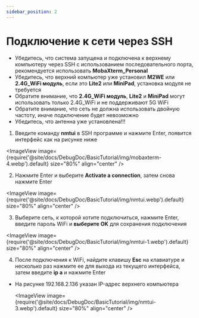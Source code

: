 ```yaml
---
sidebar_position: 2
---
```




# Подключение к сети через SSH


* Убедитесь, что система запущена и подключена к верхнему компьютеру через SSH с использованием последовательного порта, рекомендуется использовать **MobaXterm_Personal**
* Убедитесь, что верхний компьютер уже установил **M2WE** или **2.4G_WiFi модуль**, если это **Lite2** или **MiniPad**, установка модуля не требуется
* Обратите внимание, что **2.4G_WiFi модуль**, **Lite2** и **MiniPad** могут использовать только 2.4G_WiFi и не поддерживают 5G WiFi
* Обратите внимание, что сеть не должна использовать двойную частоту, иначе подключение будет невозможно
* Убедитесь, что антенна уже установлена!!!

 1. Введите команду **nmtui** в SSH программе и нажмите Enter, появится интерфейс как на рисунке ниже

  <ImageView image={require('@site/docs/DebugDoc/BasicTutorial/img/mobaxterm-4.webp').default} size="80%" align="center" />

 2. Нажмите Enter и выберите **Activate a connection**, затем снова нажмите Enter

  <ImageView image={require('@site/docs/DebugDoc/BasicTutorial/img/nmtui.webp').default} size="80%" align="center" />

 3. Выберите сеть, к которой хотите подключиться, нажмите Enter, введите пароль WiFi и **выберите OK** для сохранения подключения

   <ImageView image={require('@site/docs/DebugDoc/BasicTutorial/img/nmtui-1.webp').default} size="80%" align="center" />

 4. После подключения к WiFi, найдите клавишу **Esc** на клавиатуре и несколько раз нажмите ее для выхода из текущего интерфейса, затем введите **ip a** и нажмите Enter

 * На рисунке 192.168.2.136 указан IP-адрес верхнего компьютера

    <ImageView image={require('@site/docs/DebugDoc/BasicTutorial/img/nmtui-3.webp').default} size="80%" align="center" />